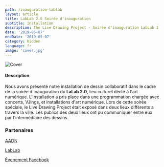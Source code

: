 ```yaml
---
path: /inauguration-lablab
layout: article
title: LabLab 2.0 Soirée d'inauguration
subtitle: Installation
description: The Live Drawing Project - Soirée d'inauguration LabLab 2.0 en partenariat avec l'AADN et le LabLab
date: '2019-05-07'
endDate: '2019-05-07'
category: hidden
language: fr
image: 'cover.jpg'
---
```


![Cover](cover.jpg)

#### Description

Nous avons présenté notre installation de dessin collaboratif dans le cadre de la soirée d'inauguration du **LaLab 2.0**, lieu culturel dédié à l'art numérique.
L'installation a pris place dans une programmation chargée avec concerts, VJings, et installations d'art numérique.
Lors de cette soirée spéciale, le Live Drawing Project était exposé dans deux lieux différents a travers la ville.
Les publics des deux lieux ont pu communiquer entre eux par l'intermédiaire des dessins.

### Partenaires

[AADN](//aadn.org/)

[LabLab](//www.facebook.com/atelierlablab/)

[Évenement Facebook](//www.facebook.com/events/621144131696513/)
